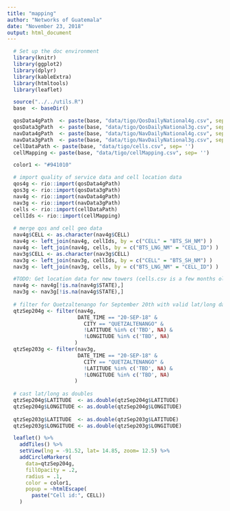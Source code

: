 ```yaml
---
title: "mapping"
author: "Networks of Guatemala"
date: "November 23, 2018"
output: html_document
---
```


```r
  # Set up the doc environment 
  library(knitr)
  library(ggplot2)
  library(dplyr)
  library(kableExtra)
  library(htmltools)
  library(leaflet)

  source("../../utils.R")
  base  <- baseDir()

  qosData4gPath  <- paste(base, "data/tigo/QosDailyNational4g.csv", sep= '')
  qosData3gPath  <- paste(base, "data/tigo/QosDailyNational3g.csv", sep= '')
  navData4gPath  <- paste(base, "data/tigo/NavDailyNational4g.csv", sep= '')
  navData3gPath  <- paste(base, "data/tigo/NavDailyNational3g.csv", sep= '')
  cellDataPath <- paste(base, "data/tigo/cells.csv", sep= '')    
  cellMapping <- paste(base, "data/tigo/cellMapping.csv", sep= '')    

  color1 <- "#941010"
```

```r
  # import quality of service data and cell location data
  qos4g <- rio::import(qosData4gPath)
  qos3g <- rio::import(qosData3gPath)
  nav4g <- rio::import(navData4gPath)
  nav3g <- rio::import(navData3gPath)
  cells <- rio::import(cellDataPath)
  cellIds <- rio::import(cellMapping)
  
  # merge qos and cell geo data
  nav4g$CELL <- as.character(nav4g$CELL)
  nav4g <- left_join(nav4g, cellIds, by = c("CELL" = "BTS_SH_NM") )
  nav4g <- left_join(nav4g, cells, by = c("BTS_LNG_NM" = "CELL_ID") )
  nav3g$CELL <- as.character(nav3g$CELL)
  nav3g <- left_join(nav3g, cellIds, by = c("CELL" = "BTS_SH_NM") )
  nav3g <- left_join(nav3g, cells, by = c("BTS_LNG_NM" = "CELL_ID") )
``` 
```r
  #TODO: Get location data for new towers (cells.csv is a few months old)
  nav4g <- nav4g[!is.na(nav4g$STATE),]  
  nav3g <- nav3g[!is.na(nav4g$STATE),]  
  
  # filter for Quetzaltenango for September 20th with valid lat/long data
  qtzSep204g <- filter(nav4g, 
                       DATE_TIME == "20-SEP-18" &
                         CITY == "QUETZALTENANGO" &
                         !LATITUDE %in% c('TBD', NA) &
                         !LONGITUDE %in% c('TBD', NA)
                      )
  qtzSep203g <- filter(nav3g, 
                       DATE_TIME == "20-SEP-18" &
                         CITY == "QUETZALTENANGO" &
                         !LATITUDE %in% c('TBD', NA) &
                         !LONGITUDE %in% c('TBD', NA)
                      )
 
  # cast lat/long as doubles 
  qtzSep204g$LATITUDE  <- as.double(qtzSep204g$LATITUDE) 
  qtzSep204g$LONGITUDE <- as.double(qtzSep204g$LONGITUDE) 
  
  qtzSep203g$LATITUDE  <- as.double(qtzSep203g$LATITUDE) 
  qtzSep203g$LONGITUDE <- as.double(qtzSep203g$LONGITUDE) 
```  

```r
  leaflet() %>%
    addTiles() %>%
    setView(lng = -91.52, lat= 14.85, zoom= 12.5) %>%
    addCircleMarkers(
      data=qtzSep204g,
      fillOpacity = .2,
      radius = .1,
      color = color1,
      popup = ~htmlEscape(
        paste("Cell id:", CELL))
    )
```